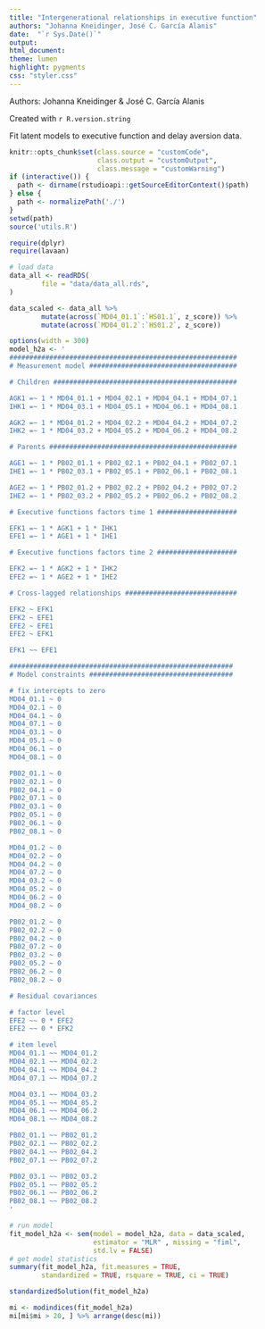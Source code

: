 ```yaml
---
title: "Intergenerational relationships in executive function"
authors: "Johanna Kneidinger, José C. García Alanis"
date:  "`r Sys.Date()`"
output:
html_document:
theme: lumen
highlight: pygments
css: "styler.css"
---
```


Authors: Johanna Kneidinger & José C. García Alanis

Created with `r R.version.string`

Fit latent models to executive function and delay aversion data.

```r
knitr::opts_chunk$set(class.source = "customCode",
                      class.output = "customOutput",
                      class.message = "customWarning")
if (interactive()) {
  path <- dirname(rstudioapi::getSourceEditorContext()$path)
} else {
  path <- normalizePath('./')
}
setwd(path)
source('utils.R')

require(dplyr)
require(lavaan)
```
```r
# load data
data_all <- readRDS(
        file = "data/data_all.rds",
)
```

```r
data_scaled <- data_all %>%
        mutate(across(`MD04_01.1`:`HS01.1`, z_score)) %>%
        mutate(across(`MD04_01.2`:`HS01.2`, z_score))
```


```r
options(width = 300)
model_h2a <- '
#########################################################
# Measurement model #####################################

# Children ##############################################

AGK1 =~ 1 * MD04_01.1 + MD04_02.1 + MD04_04.1 + MD04_07.1
IHK1 =~ 1 * MD04_03.1 + MD04_05.1 + MD04_06.1 + MD04_08.1

AGK2 =~ 1 * MD04_01.2 + MD04_02.2 + MD04_04.2 + MD04_07.2
IHK2 =~ 1 * MD04_03.2 + MD04_05.2 + MD04_06.2 + MD04_08.2

# Parents ###############################################

AGE1 =~ 1 * PB02_01.1 + PB02_02.1 + PB02_04.1 + PB02_07.1
IHE1 =~ 1 * PB02_03.1 + PB02_05.1 + PB02_06.1 + PB02_08.1

AGE2 =~ 1 * PB02_01.2 + PB02_02.2 + PB02_04.2 + PB02_07.2
IHE2 =~ 1 * PB02_03.2 + PB02_05.2 + PB02_06.2 + PB02_08.2

# Executive functions factors time 1 ####################

EFK1 =~ 1 * AGK1 + 1 * IHK1
EFE1 =~ 1 * AGE1 + 1 * IHE1

# Executive functions factors time 2 ####################

EFK2 =~ 1 * AGK2 + 1 * IHK2
EFE2 =~ 1 * AGE2 + 1 * IHE2

# Cross-lagged relationships ############################

EFK2 ~ EFK1
EFK2 ~ EFE1
EFE2 ~ EFE1
EFE2 ~ EFK1

EFK1 ~~ EFE1

########################################################
# Model constraints ####################################

# fix intercepts to zero
MD04_01.1 ~ 0
MD04_02.1 ~ 0
MD04_04.1 ~ 0
MD04_07.1 ~ 0
MD04_03.1 ~ 0
MD04_05.1 ~ 0
MD04_06.1 ~ 0
MD04_08.1 ~ 0

PB02_01.1 ~ 0
PB02_02.1 ~ 0
PB02_04.1 ~ 0
PB02_07.1 ~ 0
PB02_03.1 ~ 0
PB02_05.1 ~ 0
PB02_06.1 ~ 0
PB02_08.1 ~ 0

MD04_01.2 ~ 0
MD04_02.2 ~ 0
MD04_04.2 ~ 0
MD04_07.2 ~ 0
MD04_03.2 ~ 0
MD04_05.2 ~ 0
MD04_06.2 ~ 0
MD04_08.2 ~ 0

PB02_01.2 ~ 0
PB02_02.2 ~ 0
PB02_04.2 ~ 0
PB02_07.2 ~ 0
PB02_03.2 ~ 0
PB02_05.2 ~ 0
PB02_06.2 ~ 0
PB02_08.2 ~ 0

# Residual covariances

# factor level
EFE2 ~~ 0 * EFE2
EFE2 ~~ 0 * EFK2

# item level
MD04_01.1 ~~ MD04_01.2
MD04_02.1 ~~ MD04_02.2
MD04_04.1 ~~ MD04_04.2
MD04_07.1 ~~ MD04_07.2

MD04_03.1 ~~ MD04_03.2
MD04_05.1 ~~ MD04_05.2
MD04_06.1 ~~ MD04_06.2
MD04_08.1 ~~ MD04_08.2

PB02_01.1 ~~ PB02_01.2
PB02_02.1 ~~ PB02_02.2
PB02_04.1 ~~ PB02_04.2
PB02_07.1 ~~ PB02_07.2

PB02_03.1 ~~ PB02_03.2
PB02_05.1 ~~ PB02_05.2
PB02_06.1 ~~ PB02_06.2
PB02_08.1 ~~ PB02_08.2
'

# run model
fit_model_h2a <- sem(model = model_h2a, data = data_scaled,
                     estimator = "MLR" , missing = "fiml",
                     std.lv = FALSE)
# get model statistics
summary(fit_model_h2a, fit.measures = TRUE,
        standardized = TRUE, rsquare = TRUE, ci = TRUE)
```

```r
standardizedSolution(fit_model_h2a)
```

```r
mi <- modindices(fit_model_h2a)
mi[mi$mi > 20, ] %>% arrange(desc(mi))
```